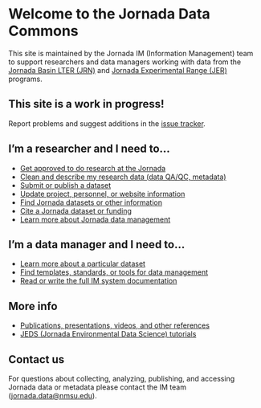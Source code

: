 # Welcome to the Jornada Data Commons

This site is maintained by the Jornada IM (Information Management) team to support researchers and data managers working with data from the [Jornada Basin LTER (JRN)](https://lter.jornada.nmsu.edu) and [Jornada Experimental Range (JER)](https://jornada.nmsu.edu) programs.

::: {.callout-caution collapse="false"}
## This site is a work in progress!
Report problems and suggest additions in the [issue tracker](https://github.com/jornada-im/jornada-im.github.io/issues).

:::

## I'm a researcher and I need to...

* [Get approved to do research at the Jornada](docs/researcher/overview.qmd#research-approval-and-policies)
* [Clean and describe my research data (data QA/QC, metadata)](docs/researcher/overview.qmd#cleaning-and-describing-data)
* [Submit or publish a dataset](docs/researcher/overview.qmd#publishing-datasets)
* [Update project, personnel, or website information](docs/researcher/overview.qmd#updating-project-information)
* [Find Jornada datasets or other information](docs/researcher/overview.qmd#jornada-data-discovery)
* [Cite a Jornada dataset or funding](docs/researcher/overview.qmd#citing-the-jornada)
* [Learn more about Jornada data management](docs/researcher/overview.qmd#learn-more-about-jornada-data-management)

## I'm a data manager and I need to...

* [Learn more about a particular dataset](docs/im/overview.qmd#dataset-tracking)
* [Find templates, standards, or tools for data management](docs/im/overview.qmd#data-management-resources)
* [Read or write the full IM system documentation](docs/im/sysadmin/index.qmd)

## More info

* [Publications, presentations, videos, and other references](docs/refs_and_links.qmd)
* [JEDS (Jornada Environmental Data Science) tutorials](https://jornada-im.github.io/JEDS)

## Contact us

For questions about collecting, analyzing, publishing, and accessing Jornada data or metadata please contact the IM team (<jornada.data@nmsu.edu>).